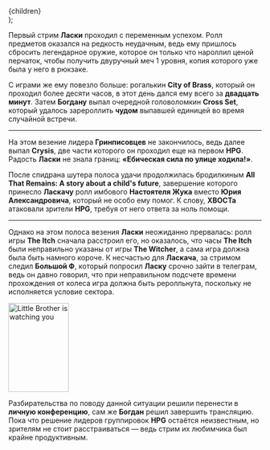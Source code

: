 
  <Article
    color="red"
    title="Джентельмен удачи"
    subtitle="Один стрим решает многое"
    image="/images/09/djentelmen-udachi.jpg"
    imageHeight={441}
    {...rest}
  >
    {children}
  </Article>
);

Первый стрим **Ласки** проходил с переменным успехом. Ролл предметов оказался на редкость неудачным, ведь ему пришлось сбросить легендарное оружие, которое он только что нароллил ценой перчаток, чтобы получить двуручный меч 1 уровня, копия которого уже была у него в рюкзаке.

С играми же ему повезло больше: рогалькин **City of Brass**, который он проходил более десяти часов, в этот день дался ему всего за **двадцать минут**. Затем **Богдану** выпал очередной головоломкин **Cross Set**, который удалось зарероллить **чудом** выпавшей единицей во время случайной встречи.

---

На этом везение лидера **Гринписовцев** не закончилось, ведь далее выпал **Crysis**, две части которого он проходил еще на первом **HPG**. Радость **Ласки** не знала границ: **«Ебическая сила по улице ходила!»**.

После спидрана шутера полоса удачи продолжилась бродилкиным **All That Remains: А story about a child's future**, завершение которого принесло **Ласкачу** ролл имбового **Настоятеля Жука** вместо **Юрия Александровича**, который не особо ему помог. К слову, **ХВОСТа** атаковали зрители **HPG**, требуя от него ответа за ноль помощи.

---

Однако на этом полоса везения **Ласки** неожиданно прервалась: ролл игры **The Itch** сначала расстроил его, но оказалось, что часы **The Itch** были неправильно указаны от игры **The Witcher**, а сама игра должна была быть намного короче. К несчастью для **Ласкача**, за стримом следил **Большой Ф**, который попросил **Ласку** срочно зайти в телеграм, ведь он давно говорил, что при неправильном подсчете времени прохождения от колеса игра должна быть реролльнута, поскольку не исполняется условие сектора.

<div
  style={{
    display: "flex",
    justifyContent: "center",
    margin: "0 -32px",
    width: "calc(100% + 64px)",
    backgroundColor: "var(--color-red)",
  }}
>
  <img
    src="/images/09/little-brother.png"
    alt="Little Brother is watching you"
    width="120"
    height="177"
  />
</div>

Разбирательства по поводу данной ситуации решили перенести в **личную конференцию**, сам же **Богдан** решил завершить трансляцию. Пока что решение лидеров группировок **HPG** остаётся неизвестным, но зрителям не стоит расстраиваться — ведь стрим их любимчика был крайне продуктивным.
